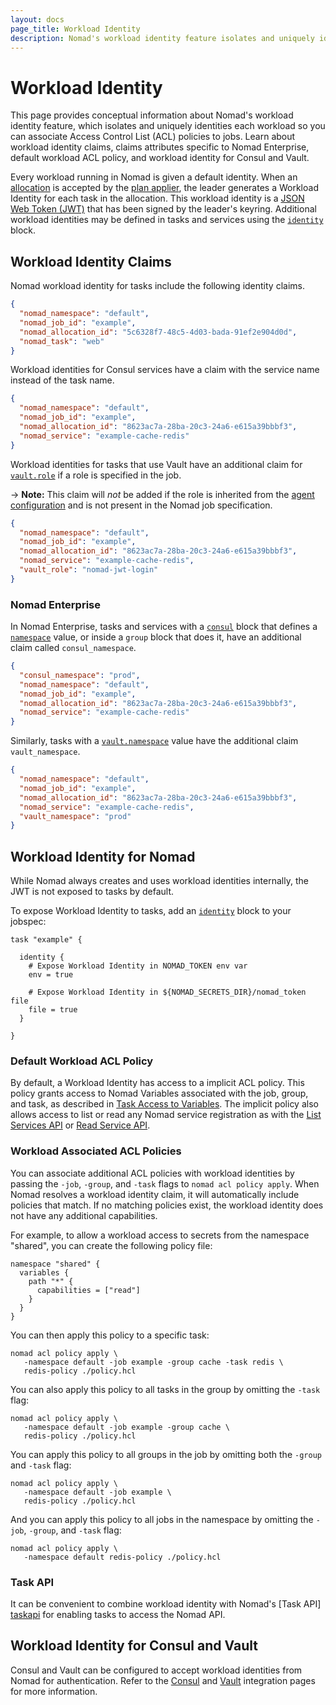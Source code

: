 ```yaml
---
layout: docs
page_title: Workload Identity
description: Nomad's workload identity feature isolates and uniquely identities each workload so you can associate Access Control List (ACL) policies to jobs. Learn about workload identity claims, claims attributes specific to Nomad Enterprise, default workload ACL policy, and workload identity for Consul and Vault.
---
```


# Workload Identity

This page provides conceptual information about Nomad's workload identity
feature, which isolates and uniquely identities each workload so you can associate Access Control List (ACL) policies to jobs. Learn about workload identity claims, claims attributes specific to Nomad Enterprise, default workload ACL policy, and workload identity for Consul and Vault.

Every workload running in Nomad is given a default identity. When an
[allocation][] is accepted by the [plan applier][], the leader generates a
Workload Identity for each task in the allocation. This workload identity is a
[JSON Web Token (JWT)][] that has been signed by the leader's keyring.
Additional workload identities may be defined in tasks and services using the
[`identity`][identity-block] block.

## Workload Identity Claims

Nomad workload identity for tasks include the following identity claims.

```json
{
  "nomad_namespace": "default",
  "nomad_job_id": "example",
  "nomad_allocation_id": "5c6328f7-48c5-4d03-bada-91ef2e904d0d",
  "nomad_task": "web"
}
```

Workload identities for Consul services have a claim with the service name
instead of the task name.

```json
{
  "nomad_namespace": "default",
  "nomad_job_id": "example",
  "nomad_allocation_id": "8623ac7a-28ba-20c3-24a6-e615a39bbbf3",
  "nomad_service": "example-cache-redis"
}
```

Workload identities for tasks that use Vault have an additional claim for
[`vault.role`][jobspec_vault_role] if a role is specified in the job.

-> **Note:** This claim will *not* be added if the role is inherited from
the [agent configuration][vault_role_agent_config] and is not present
in the Nomad job specification.

```json
{
  "nomad_namespace": "default",
  "nomad_job_id": "example",
  "nomad_allocation_id": "8623ac7a-28ba-20c3-24a6-e615a39bbbf3",
  "nomad_service": "example-cache-redis",
  "vault_role": "nomad-jwt-login"
}
```

### Nomad Enterprise <EnterpriseAlert inline />

In Nomad Enterprise, tasks and services with a [`consul`][jobspec_consul] block
that defines a [`namespace`][jobspec_consul_ns] value, or inside a `group`
block that does it, have an additional claim called `consul_namespace`.

```json
{
  "consul_namespace": "prod",
  "nomad_namespace": "default",
  "nomad_job_id": "example",
  "nomad_allocation_id": "8623ac7a-28ba-20c3-24a6-e615a39bbbf3",
  "nomad_service": "example-cache-redis"
}
```

Similarly, tasks with a [`vault.namespace`][jobspec_vault_ns] value have the additional claim
`vault_namespace`.

```json
{
  "nomad_namespace": "default",
  "nomad_job_id": "example",
  "nomad_allocation_id": "8623ac7a-28ba-20c3-24a6-e615a39bbbf3",
  "nomad_service": "example-cache-redis",
  "vault_namespace": "prod"
}
```

## Workload Identity for Nomad

While Nomad always creates and uses workload identities internally, the JWT is
not exposed to tasks by default.

To expose Workload Identity to tasks, add an [`identity`][identity-block] block
to your jobspec:

```hcl
task "example" {

  identity {
    # Expose Workload Identity in NOMAD_TOKEN env var
    env = true

    # Expose Workload Identity in ${NOMAD_SECRETS_DIR}/nomad_token file
    file = true
  }

}
```

### Default Workload ACL Policy

By default, a Workload Identity has access to a implicit ACL policy. This policy
grants access to Nomad Variables associated with the job, group, and task, as
described in [Task Access to Variables][]. The implicit policy also allows
access to list or read any Nomad service registration as with the [List Services
API][] or [Read Service API][].

### Workload Associated ACL Policies

You can associate additional ACL policies with workload identities by passing
the `-job`, `-group`, and `-task` flags to `nomad acl policy apply`. When Nomad
resolves a workload identity claim, it will automatically include policies that
match. If no matching policies exist, the workload identity does not have any
additional capabilities.

For example, to allow a workload access to secrets from the namespace "shared",
you can create the following policy file:

```hcl
namespace "shared" {
  variables {
    path "*" {
      capabilities = ["read"]
    }
  }
}
```

You can then apply this policy to a specific task:

```shell-session
nomad acl policy apply \
   -namespace default -job example -group cache -task redis \
   redis-policy ./policy.hcl
```

You can also apply this policy to all tasks in the group by omitting the `-task`
flag:

```shell-session
nomad acl policy apply \
   -namespace default -job example -group cache \
   redis-policy ./policy.hcl
```

You can apply this policy to all groups in the job by omitting both the
`-group` and `-task` flag:

```shell-session
nomad acl policy apply \
   -namespace default -job example \
   redis-policy ./policy.hcl
```

And you can apply this policy to all jobs in the namespace by omitting the
`-job`, `-group`, and `-task` flag:

```shell-session
nomad acl policy apply \
   -namespace default redis-policy ./policy.hcl
```

### Task API

It can be convenient to combine workload identity with Nomad's [Task API]
[taskapi] for  enabling tasks to access the Nomad API.

## Workload Identity for Consul and Vault

Consul and Vault can be configured to accept workload identities from Nomad for
authentication. Refer to the [Consul][consul_int] and [Vault][vault_int]
integration pages for more information.

[allocation]: /nomad/docs/glossary#allocation
[identity-block]: /nomad/docs/job-specification/identity
[jobspec_consul]: /nomad/docs/job-specification/consul
[jobspec_consul_ns]: /nomad/docs/job-specification/consul#namespace
[jobspec_vault_ns]: /nomad/docs/job-specification/vault#namespace
[jobspec_vault_role]: /nomad/docs/job-specification/vault#role
[vault_role_agent_config]: /nomad/docs/configuration/vault#create_from_role
[plan applier]: /nomad/docs/concepts/scheduling/how-scheduling-works
[JSON Web Token (JWT)]: https://datatracker.ietf.org/doc/html/rfc7519
[Task Access to Variables]: /nomad/docs/concepts/variables#task-access-to-variables
[List Services API]: /nomad/api-docs/services#list-services
[Read Service API]: /nomad/api-docs/services#read-service
[windows]: https://devblogs.microsoft.com/commandline/af_unix-comes-to-windows/
[taskapi]: /nomad/api-docs/task-api
[consul_int]: /nomad/docs/integrations/consul-integration
[vault_int]: /nomad/docs/integrations/vault-integration
